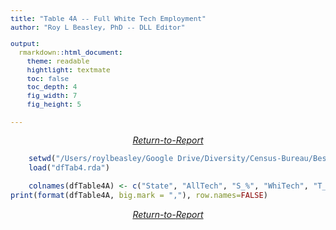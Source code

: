 ```yaml
---
title: "Table 4A -- Full White Tech Employment"
author: "Roy L Beasley, PhD -- DLL Editor"

output: 
  rmarkdown::html_document:
    theme: readable
    hightlight: textmate
    toc: false
    toc_depth: 4
    fig_width: 7
    fig_height: 5
 
---
```


<style type="text/css">

body, td {
   font-size: 14px;
}
code.r{
  font-size: 12px;
}
pre {
  font-size: 13px
}

.table {

    width: 80%;
}
</style>
<i><center><a href="https://archimedes2kxx.github.io/BestStatesForBlackTech/Report-3.html" target="_self">Return-to-Report</a></center></i>

```r
    setwd("/Users/roylbeasley/Google Drive/Diversity/Census-Bureau/BestStates4BlackTech")
    load("dfTab4.rda")   

    colnames(dfTable4A) <- c("State", "AllTech", "S_%", "WhiTech", "T_%", "WhiPop", "P_%", "Parity")
print(format(dfTable4A, big.mark = ","), row.names=FALSE)  

```

<i><center><a href="https://archimedes2kxx.github.io/BestStatesForBlackTech/Report-3.html" target="_self">Return-to-Report</a></center></i>
